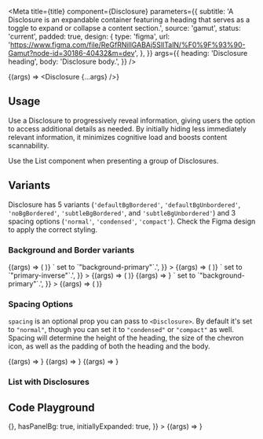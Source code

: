 

<Meta
  title={title}
  component={Disclosure}
  parameters={{
    subtitle:
      'A Disclosure is an expandable container featuring a heading that serves as a toggle to expand or collapse a content section.',
    source: 'gamut',
    status: 'current',
    padded: true,
    design: {
      type: 'figma',
      url:
        'https://www.figma.com/file/ReGfRNillGABAj5SlITalN/%F0%9F%93%90-Gamut?node-id=30186-40432&m=dev',
    },
  }}
  args={{
    heading: 'Disclosure heading',
    body: 'Disclosure body.',
  }}
/>

<Story name="Disclosure">{(args) => <Disclosure {...args} />}</Story>

## Usage

Use a Disclosure to progressively reveal information, giving users the option to access additional details as needed. By initially hiding less immediately relevant information, it minimizes cognitive load and boosts content scannability.

Use the List component when presenting a group of Disclosures.

## Variants

Disclosure has 5 variants (`'defaultBgBordered'`, `'defaultBgUnbordered'`, `'noBgBordered'`, `'subtleBgBordered'`, and `'subtleBgUnbordered'`) and 3 spacing options (`'normal'`, `'condensed'`, `'compact'`). Check the Figma design to apply the correct styling.

### Background and Border variants

<Canvas>
  <Story
    name="defaultBgBordered"
    args={{
      heading: 'defaultBgBordered',
      body: 'Notice the border and it uses `background`',
    }}
  >
    {(args) => (
      <Background bg="background-primary">
        <Disclosure {...args} />
      </Background>
    )}
  </Story>
</Canvas>

<Canvas>
  <Story
    name="subtleBgBordered"
    args={{
      variant: 'subtleBgBordered',
      heading: 'subtleBgBordered',
      body:
        'Notice the border and it uses `background-selected`. For this example there is a `<Background>` set to `"background-primary"`.',
    }}
  >
    {(args) => (
      <Background bg="background-primary">
        <Disclosure {...args} />
      </Background>
    )}
  </Story>
</Canvas>

<Canvas>
  <Story
    name="noBgBordered"
    args={{
      variant: 'noBgBordered',
      heading: 'noBgBordered',
      body:
        'Notice the border and it uses `background-current` to inherit the existing background color. For this example there is a `<Background>` set to `"primary-inverse"`.',
    }}
  >
    {(args) => (
      <Background bg="primary-inverse">
        <Disclosure {...args} />
      </Background>
    )}
  </Story>
</Canvas>

<Canvas>
  <Story
    name="defaultBgUnbordered"
    args={{
      variant: 'defaultBgUnbordered',
      heading: 'defaultBgUnbordered',
      body: 'Notice the LACK of border and it uses `background`',
    }}
  >
    {(args) => <Disclosure {...args} />}
  </Story>
</Canvas>

<Canvas>
  <Story
    name="subtleBgUnbordered"
    args={{
      variant: 'subtleBgUnbordered',
      heading: 'subtleBgUnbordered',
      body:
        'Notice the LACK of border and it uses `background-selected`. For this example there is a `<Background>` set to `"background-primary"`.',
    }}
  >
    {(args) => (
      <Background bg="background-primary">
        <Disclosure {...args} />
      </Background>
    )}
  </Story>
</Canvas>

### Spacing Options

`spacing` is an optional prop you can pass to `<Disclosure>`. By default it's set to `"normal"`, though you can set it to `"condensed"` or `"compact"` as well. Spacing will determine the height of the heading, the size of the chevron icon, as well as the padding of both the heading and the body.

<Canvas>
  <Story
    name="Normal spacing"
    args={{
      heading: 'Normal spacing',
      body:
        'Lorem ipsum dolor sit amet consectetur. Ut consectetur adipiscing a donec sed volutpat. Tempor risus rhoncus quisque vel sit mattis. Accumsan vel posuere tortor sit mattis augue congue sit.',
    }}
  >
    {(args) => <Disclosure {...args} />}
  </Story>
</Canvas>

<Canvas>
  <Story
    name="Condensed spacing"
    args={{
      heading: 'Condensed spacing',
      body:
        'Lorem ipsum dolor sit amet consectetur. Ut consectetur adipiscing a donec sed volutpat. Tempor risus rhoncus quisque vel sit mattis. Accumsan vel posuere tortor sit mattis augue congue sit.',
      spacing: 'condensed',
    }}
  >
    {(args) => <Disclosure {...args} />}
  </Story>
</Canvas>

<Canvas>
  <Story
    name="Compact spacing"
    args={{
      heading: 'Compact spacing',
      body:
        'Lorem ipsum dolor sit amet consectetur. Ut consectetur adipiscing a donec sed volutpat. Tempor risus rhoncus quisque vel sit mattis. Accumsan vel posuere tortor sit mattis augue congue sit.',
      spacing: 'compact',
    }}
  >
    {(args) => <Disclosure {...args} />}
  </Story>
</Canvas>

### List with Disclosures

<Canvas>
  <Story name="List example">
    <ListDisclosureExample />
  </Story>
</Canvas>

## Code Playground

<Canvas>
  <Story
    name="Disclosure Playground"
    args={{
      heading: "All the fixin's",
      body: ConstrainedText,
      overline: 'overline is text-secondary and fontFamily: accent',
      subheading: 'subheading is text-secondary',
      ctaText: 'Optional button - must include a callback!',
      ctaCallback: () => {},
      hasPanelBg: true,
      initiallyExpanded: true,
    }}
  >
    {(args) => <Disclosure {...args} />}
  </Story>
</Canvas>

<PropsTable story="Disclosure Playground" />
